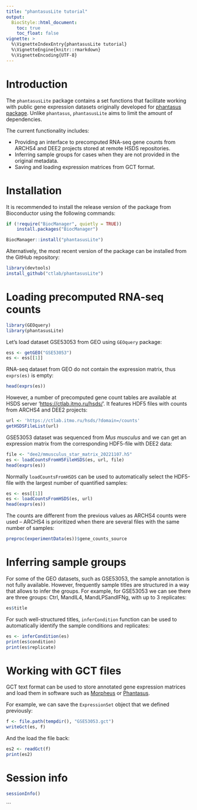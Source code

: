 ```yaml
---
title: "phantasusLite tutorial"
output:
  BiocStyle::html_document:
    toc: true
    toc_float: false
vignette: >
  %\VignetteIndexEntry{phantasusLite tutorial}
  %\VignetteEngine{knitr::rmarkdown}
  %\VignetteEncoding{UTF-8}
---
```


# Introduction

The `phantasusLite` package contains a set functions that facilitate working with public 
gene expression datasets originally developed for [phantasus package](https://bioconductor.org/packages/phantasus). Unlike `phantasus`, `phantasusLite` aims to limit the amount of dependencies.

The current functionality includes:

* Providing an interface to precomputed RNA-seq gene counts from ARCHS4 and DEE2 projects stored at remote HSDS repositories.
* Inferring sample groups for cases when they are not provided in the original metadata.
* Saving and loading expression matrices from GCT format.

# Installation

It is recommended to install the release version of the package from Bioconductor using the following commands:

```r
if (!require("BiocManager", quietly = TRUE))
    install.packages("BiocManager")

BiocManager::install("phantasusLite")
```

Alternatively, the most recent version of the package can be installed from the GitHub repository:

```r
library(devtools)
install_github("ctlab/phantasusLite")
```

# Loading precomputed RNA-seq counts


```r
library(GEOquery)
library(phantasusLite)
```

Let's load dataset GSE53053 from GEO using `GEOquery` package:

```r
ess <- getGEO("GSE53053")
es <- ess[[1]]
```

RNA-seq dataset from GEO do not contain the expression matrix, thus `exprs(es)` is empty:

```r
head(exprs(es))
```

However, a number of precomputed gene count tables are available at HSDS server  '<https://ctlab.itmo.ru/hsds/>'. It features HDF5 files with counts
from ARCHS4 and DEE2 projects:

```r
url <- 'https://ctlab.itmo.ru/hsds/?domain=/counts'
getHSDSFileList(url)
```

GSE53053 dataset was sequenced from *Mus musculus* and we can get an expression matrix 
from the corresponding HDF5-file with DEE2 data:

```r
file <- "dee2/mmusculus_star_matrix_20221107.h5"
es <- loadCountsFromH5FileHSDS(es, url, file)
head(exprs(es))
```

Normally `loadCountsFromHSDS` can be used to automatically select the HDF5-file with the largest
number of quantified samples:

```r
es <- ess[[1]]
es <- loadCountsFromHSDS(es, url)
head(exprs(es))
```

The counts are different from the previous values as ARCHS4 counts were used -- ARCHS4 is prioritized when there are several files with the same number of samples:

```r
preproc(experimentData(es))$gene_counts_source
```

# Inferring sample groups

For some of the GEO datasets, such as GSE53053, the sample annotation is not fully available.
However, frequently sample titles are structured in a way that allows to infer the groups.
For example, for GSE53053 we can see there are three groups: Ctrl, MandIL4, MandLPSandIFNg,
with up to 3 replicates:

```r
es$title
```

For such well-structured titles, `inferCondition` function can be used to automatically
identify the sample conditions and replicates:

```r
es <- inferCondition(es)
print(es$condition)
print(es$replicate)
```

# Working with GCT files

GCT text format can be used to store annotated gene expression matrices and load them in software 
such as [Morpheus](https://software.broadinstitute.org/morpheus/) or [Phantasus](https://ctlab.itmo.ru/phantasus/).

For example, we can save the `ExpressionSet` object that we defined previously:

```r
f <- file.path(tempdir(), "GSE53053.gct")
writeGct(es, f)
```

And the load the file back:

```r
es2 <- readGct(f)
print(es2)
```

# Session info

```r
sessionInfo()
```
```
